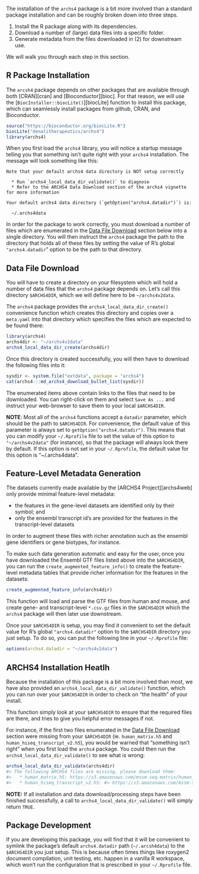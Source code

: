 The installation of the `archs4` package is a bit more involved than a standard
package installation and can be roughly broken down into three steps.

1. Install the R package along with its dependencies.
2. Download a number of (large) data files into a specific folder.
3. Generate metadata from the files downloaded in (2) for downstream use.

We will walk you through each step in this section.

## R Package Installation

The `arcsh4` package depends on other packages that are available through both
[CRAN][cran] and [Bioconductor][bioc]. For that reason, we will use the
[`BiocInstaller::biocLite()`][biocLite] function to install this package, which
can seamlessly install packages from github, CRAN, and Bioconductor.

```r
source("https://bioconductor.org/biocLite.R")
biocLite("denalitherapeutics/archs4")
library(archs4)
```

When you first load the `archs4` library, you will notice a startup message
telling you that something isn't quite right with your `archs4` installation.
The message will look something like this:

```
Note that your default archs4 data directory is NOT setup correctly

  * Run `archs4_local_data_dir_validate()` to diagnose
  * Refer to the ARCHS4 Data Download section of the archs4 vignette for more information

Your default archs4 data directory (`getOption("archs4.datadir")`) is:

  ~/.archs4data
```

In order for the package to work correctly, you must download a number of files
which are enumerated in the [Data File Download](#data-file-download) section
below into a single directory. You will then instruct the `archs4` package the
path to the directory that holds all of these files by setting the value of R's
global `"archs4.datadir`" option to be the path to that directory.

## Data File Download

You will have to create a directory on your filesystem which will hold a number
of data files that the `archs4` package depends on. Let's call this
directory `$ARCHS4DIR`, which we will define here to be `~/archs4v2data`.

The `archs4` package provides the `archs4_local_data_dir_create()` convenience
function which creates this directory and copies over a `meta.yaml` into that
directory which specifies the files which are expected to be found there:

```r
library(archs4)
archs4dir <- "~/archs4v2data"
archs4_local_data_dir_create(archs4dir)
```

Once this directory is created successfully, you will then have to download the
following files into it:

```r
sysdir <- system.file("extdata", package = "archs4")
cat(archs4:::md_archs4_download_bullet_list(sysdir))
```

The enumerated items above contain links to the files that need to be
downloaded. You can right-click on them and select `Save As ...` and instruct
your web-browser to save them to your local `$ARCHS4DIR`.

**NOTE**: Most all of the `archs4` functions accept a `datadir` parameter, which
should be the path to `$ARCHS4DIR`. For convenience, the default value of this
parameter is always set to `getOption("archs4.datadir")`. This means that you
can modify your `~/.Rprofile` file to set the value of this option to
`"~/archs4v2data"` (for instance), so that the package will always look there
by default. If this option is not set in your `~/.Rprofile`, the
default value for this option is "~/.archs4data".

## Feature-Level Metadata Generation

The datasets currently made available by the [ARCHS4 Project][archs4web] only
provide minimal feature-level metadata: 

* the features in the gene-level datasets are identified only by their symbol;
  and
* only the ensembl transcript id's are provided for the features in the
  transcript-level datasets

In order to augment these files with richer annotation such as the ensembl gene
identifiers or gene biotypes, for instance.

To make such data generation automatic and easy for the user, once you have
downloaded the Ensembl GTF files listed above into the `$ARCHS4DIR`, you can
run the `create_augmented_feature_info()` to create the feature-level metadata
tables that provide richer information for the features in the datasets:

```r
create_augmented_feature_info(archs4dir)
```

This function will load and parse the GTF files from human and mouse, and
create gene- and transcript-level `*.csv.gz` files in the `$ARCHS4DIR` which
the `archs4` package will then later use downstream.

Once your `$ARCHS4DIR` is setup, you may find it convenient to set the default
value for R's global `"archs4.datadir"` option to the `$ARCHS4DIR` directory you
just setup. To do so, you can put the following line in your `~/.Rprofile` file:

```r
options(archs4.datadir = "~/archs4v2data")
```

## ARCHS4 Installation Heatlh

Because the installation of this package is a bit more involved than most,
we have also provided an `archs4_local_data_dir_validate()` function, which
you can run over your `$ARCHS4DIR` in order to check on "the health" of your
install.

This function simply look at your `$ARCHS4DIR` to ensure that the required
files are there, and tries to give you helpful error messages if not.

For instance, if the first two files enumerated in the
[Data File Download](#data-file-download) section were missing from
your `$ARCHS4DIR` (ie. `human_matrix.h5` and `human_hiseq_transcript_v2.h5`),
you would be warned that "something isn't right" when you first load the
`archs4` package. You could then run the `archs4_local_data_dir_validate()`
to see what is wrong:

```r
archs4_local_data_dir_validate(archs4dir)
#> The following ARCHS4 files are missing, please download them:
#>   * human_matrix.h5: https://s3.amazonaws.com/mssm-seq-matrix/human_matrix.h5
#>   * human_hiseq_transcript_v2.h5: #> https://s3.amazonaws.com/mssm-seq-matrix/human_hiseq_transcript_v2.h5
```

**NOTE:** If all installation and data download/processing steps have been
finished successfully, a call to `archs4_local_data_dir_validate()` will simply
return `TRUE`.


## Package Development

If you are developing this package, you will find that it will be convenient
to symlink the package's default `archs4.datadir` path (`~/.arcsh4data`) to the
`$ARCHS4DIR` you just setup. This is because often times things like roxygen2
document compilation, unit testing, etc. happen in a vanilla R workspace, which
won't run the configuration that is prescribed in your `~/.Rprofile` file.

